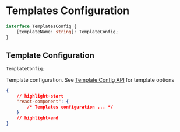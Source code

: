 # Templates Configuration

```ts title="Type"
interface TemplatesConfig {
	[templateName: string]: TemplateConfig;
}
```

## Template Configuration

```ts title="Type"
TemplateConfig;
```

Template configuration. See [Template Config API](./template) for template
options

```json title=".tps/.tpsrc"
{
	// highlight-start
	"react-component": {
		/* Templates configuration ... */
	}
	// highlight-end
}
```
